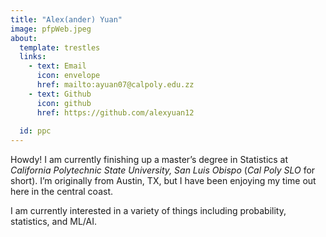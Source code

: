 ```yaml
---
title: "Alex(ander) Yuan"
image: pfpWeb.jpeg
about: 
  template: trestles
  links:
    - text: Email
      icon: envelope
      href: mailto:ayuan07@calpoly.edu.zz
    - text: Github
      icon: github
      href: https://github.com/alexyuan12
      
  id: ppc
---
```

:::{#ppc}
Howdy! I am currently finishing up a master’s degree in Statistics at *California Polytechnic State University, San Luis Obispo* (*Cal Poly SLO* for short). I'm originally from Austin, TX, but I have been enjoying my time out here in the central coast.

I am currently interested in a variety of things including probability, statistics, and ML/AI. 
:::
